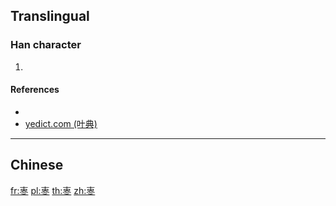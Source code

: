 ==Translingual==

===Han character===
{{Han char|rn=75|rad=木|as=05|sn=9|four=|canj=KLY}}

# {{defn|Han|sort=木05}}

====References====
* {{Han ref|kx=0521.121|hdz=10026.011|uh=6806|ud=26630}}
* [http://yedict.com/htm/68/6806.htm yedict.com (叶典)]

----

==Chinese==
{{zh-see|棗|v}}

[[fr:栆]]
[[pl:栆]]
[[th:栆]]
[[zh:栆]]